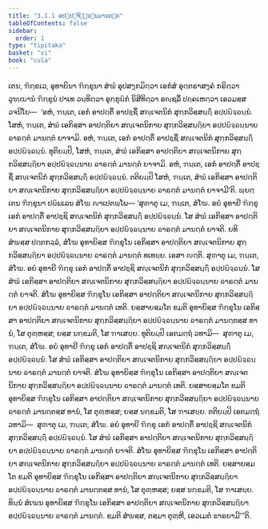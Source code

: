 ```yaml
---
title: "3.1.1 ອປ຺ປຏິຈ຺ຉນ຺ນມານຕ຺ຕ"
tableOfContents: false
sidebar:
  order: 1
type: "tipitaka"
basket: "vi"
book: "cula"
---
```



<DynamicBreadcrumb />

<Division number="98" book="cula">

<Paragraph number="499" book="cula">
ເຕນ, ຠິກ຺ຂເວ, ອຸທາຍິນາ ຠິກ຺ຂຸນາ ສໍຆໍ ອຸປສງ຺ກມິຕ຺ວາ ເອກໍສໍ ອຸຕ຺ຕຣາສງ຺ຄໍ ກຣິຕ຺ວາ ວຸຑ຺ຒານໍ ຠິກ຺ຂູນໍ ປາເທ ວນ຺ທິຕ຺ວາ ອຸກ຺ກຸຏິກໍ ນິສີທິຕ຺ວາ ອຎ຺ຊລິໍ ປຄ຺ຄເຫຕ຺ວາ ເອວມສ຺ສ ວຈນີໂຍ—  ‘ອຫໍ, ຠນ຺ເຕ, ເອກໍ ອາປຕ຺ຕິໍ ອາປຊ຺ຊິໍ ສຎ຺ເຈຕນິກໍ ສຸກ຺ກວິສ຺ສຏ຺ຐິໍ ອປ຺ປຏິຈ຺ຉນ຺ນໍ. ໂສຫໍ, ຠນ຺ເຕ, ສໍຆໍ ເອກິສ຺ສາ ອາປຕ຺ຕິຍາ ສຎ຺ເຈຕນິກາຍ ສຸກ຺ກວິສ຺ສຏ຺ຐິຍາ ອປ຺ປຏິຈ຺ຉນ຺ນາຍ ຉາຣຕ຺ຕໍ ມານຕ຺ຕໍ ຍາຈາມິ. ອຫໍ, ຠນ຺ເຕ, ເອກໍ ອາປຕ຺ຕິໍ ອາປຊ຺ຊິໍ ສຎ຺ເຈຕນິກໍ ສຸກ຺ກວິສ຺ສຏ຺ຐິໍ ອປ຺ປຏິຈ຺ຉນ຺ນໍ. ທຸຕິຍມ຺ປິ, ໂສຫໍ, ຠນ຺ເຕ, ສໍຆໍ ເອກິສ຺ສາ ອາປຕ຺ຕິຍາ ສຎ຺ເຈຕນິກາຍ ສຸກ຺ກວິສ຺ສຏ຺ຐິຍາ ອປ຺ປຏິຈ຺ຉນ຺ນາຍ ຉາຣຕ຺ຕໍ ມານຕ຺ຕໍ ຍາຈາມິ. ອຫໍ, ຠນ຺ເຕ, ເອກໍ ອາປຕ຺ຕິໍ ອາປຊ຺ຊິໍ ສຎ຺ເຈຕນິກໍ ສຸກ຺ກວິສ຺ສຏ຺ຐິໍ ອປ຺ປຏິຈ຺ຉນ຺ນໍ. ຕຕິຍມ຺ປິ ໂສຫໍ, ຠນ຺ເຕ, ສໍຆໍ ເອກິສ຺ສາ ອາປຕ຺ຕິຍາ ສຎ຺ເຈຕນິກາຍ ສຸກ຺ກວິສ຺ສຏ຺ຐິຍາ ອປ຺ປຏິຈ຺ຉນ຺ນາຍ ຉາຣຕ຺ຕໍ ມານຕ຺ຕໍ ຍາຈາມີ’ຕິ. ພ຺ຍຕ຺ເຕນ ຠິກ຺ຂຸນາ ປຏິພເລນ ສໍໂຆ ຎາເປຕພ຺ໂພ—
</Paragraph>

</Division>
<Division number="99" book="cula">

<Paragraph number="500" book="cula">
‘ສຸຓາຕຸ ເມ, ຠນ຺ເຕ, ສໍໂຆ. ອຍໍ ອຸທາຍີ ຠິກ຺ຂຸ ເອກໍ ອາປຕ຺ຕິໍ ອາປຊ຺ຊິ ສຎ຺ເຈຕນິກໍ ສຸກ຺ກວິສ຺ສຏ຺ຐິໍ ອປ຺ປຏິຈ຺ຉນ຺ນໍ. ໂສ ສໍຆໍ ເອກິສ຺ສາ ອາປຕ຺ຕິຍາ ສຎ຺ເຈຕນິກາຍ ສຸກ຺ກວິສ຺ສຏ຺ຐິຍາ ອປ຺ປຏິຈ຺ຉນ຺ນາຍ ຉາຣຕ຺ຕໍ ມານຕ຺ຕໍ ຍາຈຕິ. ຍທິ ສໍຆສ຺ສ ປຕ຺ຕກລ຺ລໍ, ສໍໂຆ ອຸທາຍິສ຺ສ ຠິກ຺ຂຸໂນ ເອກິສ຺ສາ ອາປຕ຺ຕິຍາ ສຎ຺ເຈຕນິກາຍ ສຸກ຺ກວິສ຺ສຏ຺ຐິຍາ ອປ຺ປຏິຈ຺ຉນ຺ນາຍ ຉາຣຕ຺ຕໍ ມານຕ຺ຕໍ ທເທຍ຺ຍ. ເອສາ ຎຕ຺ຕິ.
</Paragraph>

<Paragraph number="501" book="cula">
ສຸຓາຕຸ ເມ, ຠນ຺ເຕ, ສໍໂຆ. ອຍໍ ອຸທາຍີ ຠິກ຺ຂຸ ເອກໍ ອາປຕ຺ຕິໍ ອາປຊ຺ຊິ ສຎ຺ເຈຕນິກໍ ສຸກ຺ກວິສ຺ສຏ຺ຐິໍ ອປ຺ປຏິຈ຺ຉນ຺ນໍ. ໂສ ສໍຆໍ ເອກິສ຺ສາ ອາປຕ຺ຕິຍາ ສຎ຺ເຈຕນິກາຍ ສຸກ຺ກວິສ຺ສຏ຺ຐິຍາ ອປ຺ປຏິຈ຺ຉນ຺ນາຍ ຉາຣຕ຺ຕໍ ມານຕ຺ຕໍ ຍາຈຕິ. ສໍໂຆ ອຸທາຍິສ຺ສ ຠິກ຺ຂຸໂນ ເອກິສ຺ສາ ອາປຕ຺ຕິຍາ ສຎ຺ເຈຕນິກາຍ ສຸກ຺ກວິສ຺ສຏ຺ຐິຍາ ອປ຺ປຏິຈ຺ຉນ຺ນາຍ ຉາຣຕ຺ຕໍ ມານຕ຺ຕໍ ເທຕິ. ຍສ຺ສາຍສ຺ມໂຕ ຂມຕິ ອຸທາຍິສ຺ສ ຠິກ຺ຂຸໂນ ເອກິສ຺ສາ ອາປຕ຺ຕິຍາ ສຎ຺ເຈຕນິກາຍ ສຸກ຺ກວິສ຺ສຏ຺ຐິຍາ ອປ຺ປຏິຈ຺ຉນ຺ນາຍ ຉາຣຕ຺ຕໍ ມານຕ຺ຕສ຺ສ ທານໍ, ໂສ ຕຸຓ຺ຫສ຺ສ; ຍສ຺ສ ນກ຺ຂມຕິ, ໂສ ຠາເສຍ຺ຍ.
</Paragraph>

<Paragraph number="502" book="cula">
ທຸຕິຍມ຺ປິ ເອຕມຕ຺ຖໍ ວທາມິ—  ສຸຓາຕຸ ເມ, ຠນ຺ເຕ, ສໍໂຆ. ອຍໍ ອຸທາຍີ ຠິກ຺ຂຸ ເອກໍ ອາປຕ຺ຕິໍ ອາປຊ຺ຊິ ສຎ຺ເຈຕນິກໍ ສຸກ຺ກວິສ຺ສຏ຺ຐິໍ ອປ຺ປຏິຈ຺ຉນ຺ນໍ. ໂສ ສໍຆໍ ເອກິສ຺ສາ ອາປຕ຺ຕິຍາ ສຎ຺ເຈຕນິກາຍ ສຸກ຺ກວິສ຺ສຏ຺ຐິຍາ ອປ຺ປຏິຈ຺ຉນ຺ນາຍ ຉາຣຕ຺ຕໍ ມານຕ຺ຕໍ ຍາຈຕິ. ສໍໂຆ ອຸທາຍິສ຺ສ ຠິກ຺ຂຸໂນ ເອກິສ຺ສາ ອາປຕ຺ຕິຍາ ສຎ຺ເຈຕນິກາຍ ສຸກ຺ກວິສ຺ສຏ຺ຐິຍາ ອປ຺ປຏິຈ຺ຉນ຺ນາຍ ຉາຣຕ຺ຕໍ ມານຕ຺ຕໍ ເທຕິ. ຍສ຺ສາຍສ຺ມໂຕ ຂມຕິ ອຸທາຍິສ຺ສ ຠິກ຺ຂຸໂນ ເອກິສ຺ສາ ອາປຕ຺ຕິຍາ ສຎ຺ເຈຕນິກາຍ ສຸກ຺ກວິສ຺ສຏ຺ຐິຍາ ອປ຺ປຏິຈ຺ຉນ຺ນາຍ ຉາຣຕ຺ຕໍ ມານຕ຺ຕສ຺ສ ທານໍ, ໂສ ຕຸຓ຺ຫສ຺ສ; ຍສ຺ສ ນກ຺ຂມຕິ, ໂສ ຠາເສຍ຺ຍ.
</Paragraph>

<Paragraph number="503" book="cula">
ຕຕິຍມ຺ປິ ເອຕມຕ຺ຖໍ ວທາມິ—  ສຸຓາຕຸ ເມ, ຠນ຺ເຕ, ສໍໂຆ. ອຍໍ ອຸທາຍີ ຠິກ຺ຂຸ ເອກໍ ອາປຕ຺ຕິໍ ອາປຊ຺ຊິ ສຎ຺ເຈຕນິກໍ ສຸກ຺ກວິສ຺ສຏ຺ຐິໍ ອປ຺ປຏິຈ຺ຉນ຺ນໍ. ໂສ ສໍຆໍ ເອກິສ຺ສາ ອາປຕ຺ຕິຍາ ສຎ຺ເຈຕນິກາຍ ສຸກ຺ກວິສ຺ສຏ຺ຐິຍາ ອປ຺ປຏິຈ຺ຉນ຺ນາຍ ຉາຣຕ຺ຕໍ ມານຕ຺ຕໍ ຍາຈຕິ. ສໍໂຆ ອຸທາຍິສ຺ສ ຠິກ຺ຂຸໂນ ເອກິສ຺ສາ ອາປຕ຺ຕິຍາ ສຎ຺ເຈຕນິກາຍ ສຸກ຺ກວິສ຺ສຏ຺ຐິຍາ ອປ຺ປຏິຈ຺ຉນ຺ນາຍ ຉາຣຕ຺ຕໍ ມານຕ຺ຕໍ ເທຕິ. ຍສ຺ສາຍສ຺ມໂຕ ຂມຕິ ອຸທາຍິສ຺ສ ຠິກ຺ຂຸໂນ ເອກິສ຺ສາ ອາປຕ຺ຕິຍາ ສຎ຺ເຈຕນິກາຍ ສຸກ຺ກວິສ຺ສຏ຺ຐິຍາ ອປ຺ປຏິຈ຺ຉນ຺ນາຍ ຉາຣຕ຺ຕໍ ມານຕ຺ຕສ຺ສ ທານໍ, ໂສ ຕຸຓ຺ຫສ຺ສ; ຍສ຺ສ ນກ຺ຂມຕິ, ໂສ ຠາເສຍ຺ຍ.
</Paragraph>

<Paragraph number="504" book="cula">
ທິນ຺ນໍ ສໍເຆນ ອຸທາຍິສ຺ສ ຠິກ຺ຂຸໂນ ເອກິສ຺ສາ ອາປຕ຺ຕິຍາ ສຎ຺ເຈຕນິກາຍ ສຸກ຺ກວິສ຺ສຏ຺ຐິຍາ ອປ຺ປຏິຈ຺ຉນ຺ນາຍ ຉາຣຕ຺ຕໍ ມານຕ຺ຕໍ. ຂມຕິ ສໍຆສ຺ສ, ຕສ຺ມາ ຕຸຓ຺ຫີ, ເອວເມຕໍ ຘາຣຍາມີ’”ຕິ.
</Paragraph>
</Division>